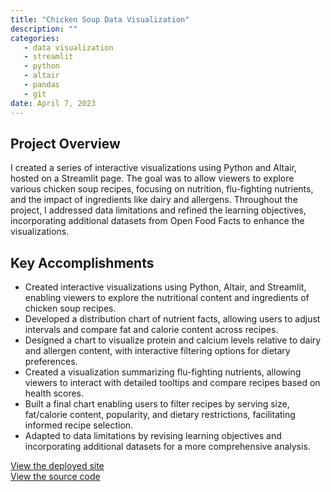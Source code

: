 ```yaml
---
title: "Chicken Soup Data Visualization"
description: ""
categories:
   - data visualization
   - streamlit
   - python
   - altair
   - pandas
   - git
date: April 7, 2023
---
```


## Project Overview
I created a series of interactive visualizations using Python and Altair, hosted on a Streamlit page. The goal was to allow viewers to explore various chicken soup recipes, focusing on nutrition, flu-fighting nutrients, and the impact of ingredients like dairy and allergens. Throughout the project, I addressed data limitations and refined the learning objectives, incorporating additional datasets from Open Food Facts to enhance the visualizations.

## Key Accomplishments
- Created interactive visualizations using Python, Altair, and Streamlit, enabling viewers to explore the nutritional content and ingredients of chicken soup recipes.
- Developed a distribution chart of nutrient facts, allowing users to adjust intervals and compare fat and calorie content across recipes.
- Designed a chart to visualize protein and calcium levels relative to dairy and allergen content, with interactive filtering options for dietary preferences.
- Created a visualization summarizing flu-fighting nutrients, allowing viewers to interact with detailed tooltips and compare recipes based on health scores.
- Built a final chart enabling users to filter recipes by serving size, fat/calorie content, popularity, and dietary restrictions, facilitating informed recipe selection.
- Adapted to data limitations by revising learning objectives and incorporating additional datasets for a more comprehensive analysis.

[<i class="bi bi-link-45deg"></i> View the deployed site](https://chicken-soup.streamlit.app/)    
[<i class="bi bi-github"></i> View the source code](https://github.com/mleighc/chicken-soup-interactive-viz)    